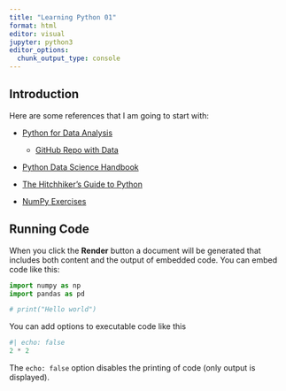 ```yaml
---
title: "Learning Python 01"
format: html
editor: visual
jupyter: python3
editor_options: 
  chunk_output_type: console
---
```


## Introduction

Here are some references that I am going to start with:

-   [Python for Data Analysis](https://wesmckinney.com/book/)

    -   [GitHub Repo with Data](https://github.com/wesm/pydata-book)

-   [Python Data Science Handbook](https://jakevdp.github.io/PythonDataScienceHandbook/)

-   [The Hitchhiker's Guide to Python](https://docs.python-guide.org/)

-   [NumPy Exercises](https://www.machinelearningplus.com/python/101-numpy-exercises-python/)

## Running Code

When you click the **Render** button a document will be generated that includes both content and the output of embedded code. You can embed code like this:

```python
import numpy as np
import pandas as pd

# print("Hello world")
```

You can add options to executable code like this

```python
#| echo: false
2 * 2
```

The `echo: false` option disables the printing of code (only output is displayed).

